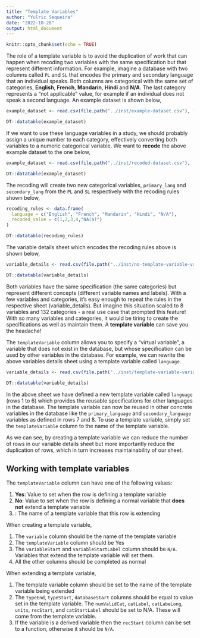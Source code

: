 ```yaml
---
title: "Template Variables"
author: "Yulric Sequeira"
date: "2022-10-28"
output: html_document
---
```


```r
knitr::opts_chunk$set(echo = TRUE)
```

The role of a template variable is to avoid the duplication of work that can happen when recoding two variables with the same specification but that represent different information. For example, imagine a database with two columns called `PL` and `SL` that encodes the primary and secondary language that an individual speaks. Both columns are categorical with the same set of categories, **English**, **French**, **Mandarin**, **Hindi** and **N/A**. The last category represents a "not applicable" value, for example if an individual does not speak a second language. An example dataset is shown below,

```r
example_dataset <- read.csv(file.path("../inst/example-dataset.csv"), fileEncoding = "UTF-8-BOM")

DT::datatable(example_dataset)
```

If we want to use these language variables in a study, we should probably assign a unique number to each category, effectively converting both variables to a numeric categorical variable. We want to **recode** the above example dataset to the one below,

```r
example_dataset <- read.csv(file.path("../inst/recoded-dataset.csv"), fileEncoding = "UTF-8-BOM")

DT::datatable(example_dataset)
```

The recoding will create two new categorical variables, `primary_lang` and `secondary_lang` from the `PL` and `SL` respectively with the recoding rules shown below,

```r
recoding_rules <- data.frame(
  language = c("English", "French", "Mandarin", "Hindi", "N/A"),
  recoded_value = c(1,2,3,4,"NA(a)")
)

DT::datatable(recoding_rules)
```

The variable details sheet which encodes the recoding rules above is shown below,

```r
variable_details <- read.csv(file.path("../inst/no-template-variable-variable-details.csv"), fileEncoding = "UTF-8-BOM")

DT::datatable(variable_details)
```

Both variables have the same specification (the same categories) but represent different concepts (different variable names and labels). With a few variables and categories, it's easy enough to repeat the rules in the respective sheet (variable_details). But imagine this situation scaled to 8 variables and 132 categories - a real use case that prompted this feature! With so many variables and categories, it would be tiring to create the specifications as well as maintain them. A **template variable** can save you the headache!

The `templateVariable` column allows you to specify a "virtual variable", a variable that does not exist in the database, but whose specification can be used by other variables in the database. For example, we can rewrite the above variables details sheet using a template variable called `language`.

```r
variable_details <- read.csv(file.path("../inst/template-variable-variable-details.csv"), fileEncoding = "UTF-8-BOM")

DT::datatable(variable_details)
```

In the above sheet we have defined a new template variable called `language` (rows 1 to 6) which provides the reusable specifications for other languages in the database. The template variable can now be reused in other concrete variables in the database like the `primary_language` and `secondary_language` variables as defined in rows 7 and 8. To use a template variable, simply set the `templateVariable` column to the name of the template variable.

As we can see, by creating a template variable we can reduce the number of rows in our variable details sheet but more importantly reduce the duplication of rows, which in turn increases maintainability of our sheet.

## Working with template variables

The `templateVariable` column can have one of the following values:

1. **Yes**: Value to set when the row is defining a template variable
2. **No**: Value to set when the row is defining a normal variable that **does not** extend a template variable
3. **<template_variable_name>**: The name of a template variable that this row is extending

When creating a template variable, 

1. The `variable` column should be the name of the template variable
2. The `templateVariable` column should be Yes
3. The `variableStart` and `variableStartLabel` column should be `N/A`. Variables that extend the template variable will set them.
4. All the other columns should be completed as normal

When extending a template variable,

1. The template variable column should be set to the name of the template variable being extended
2. The `typeEnd`, `typeStart`, `databaseStart` columns should be equal to value set in the template variable. The `numValidCat`, `catLabel`, `catLabeLong`, `units`, `recStart`, and `catStartLabel` should be set to N/A. These will come from the template variable.
3. If the variable is a derived variable then the `recStart` column can be set to a function, otherwise it should be `N/A`.
